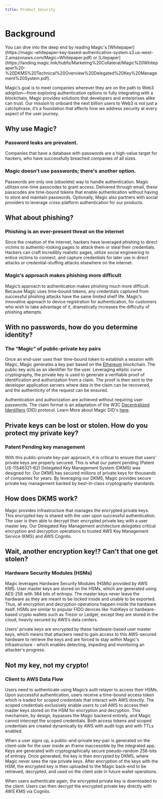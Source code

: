 ```yaml
---
title: Product Security
---
```


# Background

<Info>
You can dive into the deep end by reading Magic's [Whitepaper](https://magic-whitepaper-key-based-authentication-system.s3.us-west-2.amazonaws.com/Magic+Whitepaper.pdf) or [Litepaper](https://landing.magic.link/hubfs/Marketing%20Collateral/Magic%20Whitepaper%20-%20DKMS%20Technical%20Overview%20Delegated%20Key%20Management%20System.pdf).
</Info>

Magic’s goal is to meet companies wherever they are on the path to Web3 adoption—from exploring authentication options to fully integrating with a blockchain, Magic provides solutions that developers and enterprises alike can trust. Our mission to onboard the next billion users to Web3 is not just a catchphrase, it’s a foundation that affects how we address security at every aspect of the user journey.

## Why use Magic?

### Password leaks are prevalent.

Companies that have a database with passwords are a high-value target for hackers, who have successfully breached companies of all sizes.

### Magic doesn’t use passwords; there's another option.

Passwords are only one (obsolete) way to handle authentication. Magic utilizes one-time passcodes to grant access. Delivered through email, these passcodes are time-bound tokens that enable authentication without having to store and maintain passwords. Optionally, Magic also partners with social providers to leverage cross-platform authentication for our products.

## What about phishing?

### Phishing is an ever-present threat on the internet

Since the creation of the internet, hackers have leveraged phishing to direct victims to authentic-looking pages to attack them or steal their credentials. Hackers can craft incredibly realistic pages, utilize social engineering to entice victims to connect, and capture credentials for later use in direct attacks or credential-stuffing attacks elsewhere on the internet.

### Magic’s approach makes phishing more difficult

Magic’s approach to authentication makes phishing much more difficult. Because Magic uses time-bound tokens, any credentials captured from successful phishing attacks have the same limited shelf life. Magic’s innovative approach to device registration for authentication, for customers who wish to take advantage of it, dramatically increases the difficulty of phishing attempts.

## With no passwords, how do you determine identity?

### The “Magic” of public-private key pairs

Once an end-user uses their time-bound token to establish a session with Magic, Magic generates a key pair based on the [Ethereum](https://en.wikipedia.org/wiki/Ethereum) blockchain. The public key acts as an identifier for the user. Leveraging elliptic curve cryptography, the private key is used to generate a verifiable proof of identification and authorization from a claim. The proof is then sent to the developer application servers where data in the claim can be recovered, and the authenticity of the request can be ensured. 

Authentication and authorization are achieved without requiring user passwords. The claim format is an adaptation of the W3C [Decentralized Identifiers](https://w3c-ccg.github.io/did-primer/) (DID) protocol. Learn More about Magic DID's [here](/embedded-wallets/authentication/features/decentralized-id).

## Private keys can be lost or stolen. How do you protect my private key?


### Patent Pending key management

With this public-private key-pair approach, it is critical to ensure that users' private keys are properly secured. This is what our patent pending (Patent US-11546321-B2) Delegated Key Management System (DKMS) was designed for. Our DKMS has secured millions of private keys for thousands of companies for years. By leveraging our DKMS, Magic provides secure private key management backed by best-in-class cryptography standards.

## How does DKMS work?

Magic provides infrastructure that manages the encrypted private keys. This encrypted key is shared with the user upon successful authentication. The user is then able to decrypt their encrypted private key with a user master key. Our Delegated Key Management architecture _delegates_ critical encryption and decryption operations to trusted AWS Key Management Service (KMS) and AWS Cognito.

## Wait, another encryption key!? Can’t that one get stolen?


### Hardware Security Modules (HSMs)

Magic leverages Hardware Security Modules (HSMs) provided by AWS KMS. User master keys are stored on the HSMs, which are generated using AES-256 with 384 bits of entropy. The master keys never leave the hardware as they are meant to be locked inside and unable to be exported. Thus, all encryption and decryption operations happen inside the hardware itself. HSMs are similar to popular FIDO devices like YubiKeys or hardware-based crypto wallets such as Trezor or Ledger, except they are stored in the cloud, heavily secured by AWS’s data centers.

Users' private keys are encrypted by these hardware-based user master keys, which means that attackers need to gain access to this AWS-secured hardware to retrieve the keys and are forced to stay _within_ Magic's infrastructure - which enables detecting, impeding and monitoring an attacker's progress.

## Not my key, not my crypto!

### Client to AWS Data Flow

Users need to authenticate using Magic’s auth relayer to access their HSMs. Upon successful authentication, users receive a time-bound access token which is traded for scoped credentials that interact with AWS directly. The scoped credentials exclusively enable _users_ to call AWS to access their master keys stored on the HSM for encryption and decryption. This mechanism, by design, bypasses the Magic backend entirely, and Magic cannot intercept the scoped credentials. Both access tokens and scoped credentials are created dynamically by AWS with audit logs and with TTLs enabled.

When a user signs up, a public-and-private key-pair is generated on the client-side for the user inside an iframe inaccessible by the integrated app. Keys are generated with cryptographically secure pseudo-random 256-bits of entropy. Once generated, the key is then encrypted by DKMS, where Magic never sees the raw private keys. After encryption of the keys with the HSM, the encrypted key is then uploaded to the Magic back-end to be retrieved, decrypted, and used on the client side in future wallet operations.

When users authenticate again, the encrypted private key is downloaded to the client. Users can then decrypt the encrypted private key directly with AWS KMS via Cognito.

